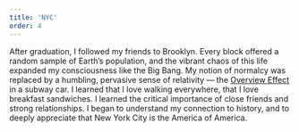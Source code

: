 ```yaml
---
title: 'NYC'
order: 4
---
```


After graduation, I followed my friends to Brooklyn. Every block offered a random sample of Earth’s population, and the vibrant chaos of this life expanded my consciousness like the Big Bang. My notion of normalcy was replaced by a humbling, pervasive sense of relativity — the <a target='_blank' href='https://en.wikipedia.org/wiki/Overview_effect'>Overview Effect</a> in a subway car. I learned that I love walking everywhere, that I love breakfast sandwiches. I learned the critical importance of close friends and strong relationships. I began to understand my connection to history, and to deeply appreciate that New York City is the America of America.